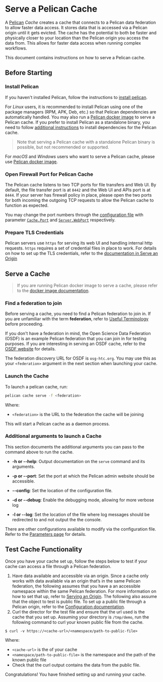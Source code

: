 # Serve a Pelican Cache

A [Pelican](http://pelicanplatform.org/) *Cache* creates a cache that connects to a Pelican data federation to allow faster data access. It stores data that is accessed via a Pelican origin until it gets evicted. The cache has the potential to both be faster and physically closer to your location than the Pelican origin you access the data from. This allows for faster data access when running complex workflows.

This document contains instructions on how to serve a Pelican cache.

## Before Starting

### Install Pelican

If you haven't installed Pelican, follow the instructions to [install pelican](/install.mdx).

For _Linux_ users, it is recommended to install Pelican using one of the package managers (RPM, APK, Deb, etc.) so that Pelican dependencies are automatically handled. You may also run a [Pelican docker image](./install/docker.mdx) to serve a Pelican cache.
If you prefer to install Pelican as a standalone binary, you need to follow [additional instructions](https://osg-htc.org/docs/data/xrootd/install-standalone/#install-xrootd-standalone) to install dependencies for the Pelican cache.

> Note that serving a Pelican cache with a standalone Pelican binary is possible, but not recommended or supported.

For _macOS_ and _Windows_ users who want to serve a Pelican cache, please use [Pelican docker image](./install/docker.mdx).

### Open Firewall Port for Pelican Cache

The Pelican cache listens to two TCP ports for file transfers and Web UI. By default, the file transfer port is at `8442` and the Web UI and APIs port is at `8444`. If your server has firewall policy in place, please open the two ports for both incoming the outgoing TCP requests to allow the Pelican cache to function as expected.

You may change the port numbers through the [configuration file](./parameters.mdx) with parameter [`Cache.Port`](./parameters.mdx#Cache-Port) and [`Server.WebPort`](./parameters.mdx#Server-WebPort) respectively.

### Prepare TLS Credentials

Pelican servers use `https` for serving its web UI and handling internal http requests. `https` requires a set of credential files in place to work. For details on how to set up the TLS credentials, refer to the [documentation in Serve an Origin](./serving_an_origin.mdx#prepare-tls-credentials)

## Serve a Cache

> If you are running Pelican docker image to serve a cache, please refer to the [docker image documentation](./install/docker.mdx#run-pelican-cache-server).

### Find a federation to join

Before serving a cache, you need to find a Pelican federation to join in. If you are unfamiliar with the term **federation**, refer to [Useful Terminology](./client-usage.mdx#useful-terminology) before proceeding.

If you don't have a federation in mind, the Open Science Data Federation (OSDF) is an example Pelican federation that you can join in for testing purposes. If you are interesting in serving an OSDF cache, refer to the [OSDF website](https://osg-htc.org/) for details.

The federation discovery URL for OSDF is `osg-htc.org`. You may use this as your `<federation>` argument in the next section when launching your cache.

### Launch the Cache

To launch a pelican cache, run:

```bash
pelican cache serve -f <federation>
```

Where:

* `<federation>` is the URL to the federation the cache will be joining

This will start a Pelican cache as a daemon process.

### Additional arguments to launch a Cache

This section documents the additional arguments you can pass to the command above to run the cache.

* **-h or --help**: Output documentation on the `serve` command and its arguments.
* **-p or --port**: Set the port at which the Pelican admin website should be accessible.

* **--config**: Set the location of the configuration file.
* **-d or --debug**: Enable the debugging mode, allowing for more verbose log
* **-l or --log**: Set the location of the file where log messages should be redirected to and not output the the console.

There are other configurations available to modify via the configuration file. Refer to the [Parameters page](./parameters.mdx) for details.

## Test Cache Functionality

Once you have your cache set up, follow the steps below to test if your cache can access a file through a Pelican federation.

1. Have data available and accessible via an origin. Since a cache only works with data available via an origin that’s in the same Pelican federation, the following assumes that you have a an accessible namespace within the same Pelican federation. For more information on how to set that up, refer to [Serving an Origin](./serving_an_origin.mdx). The following also assume that the object to test is public file. To set up a public file through a Pelican origin, refer to the [Configuration documentation](./parameters.mdx#Origin-Exports).
2. Curl the director for the test file and ensure that the url used is the cache that you set up. Assuming your directory is `/tmp/demo`, run the following command to curl your known public file from the cache.

```
$ curl -v https://<cache-url>/<namespace/path-to-public-file>
```

Where:
* `<cache-url>` is the of your cache
* `<namespace/path-to-public-file>` is the namespace and the path of the known public file
* Check that the curl output contains the data from the public file.


Congratulations! You have finished setting up and running your cache.
